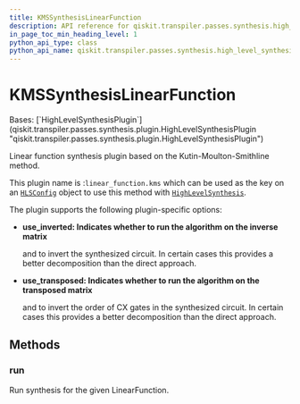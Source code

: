 ```yaml
---
title: KMSSynthesisLinearFunction
description: API reference for qiskit.transpiler.passes.synthesis.high_level_synthesis.KMSSynthesisLinearFunction
in_page_toc_min_heading_level: 1
python_api_type: class
python_api_name: qiskit.transpiler.passes.synthesis.high_level_synthesis.KMSSynthesisLinearFunction
---
```


# KMSSynthesisLinearFunction

<Class id="qiskit.transpiler.passes.synthesis.high_level_synthesis.KMSSynthesisLinearFunction" isDedicatedPage={true} github="https://github.com/Qiskit/qiskit/tree/stable/1.2/qiskit/transpiler/passes/synthesis/high_level_synthesis.py#L829-L871" signature="qiskit.transpiler.passes.synthesis.high_level_synthesis.KMSSynthesisLinearFunction" modifiers="class">
  Bases: [`HighLevelSynthesisPlugin`](qiskit.transpiler.passes.synthesis.plugin.HighLevelSynthesisPlugin "qiskit.transpiler.passes.synthesis.plugin.HighLevelSynthesisPlugin")

  Linear function synthesis plugin based on the Kutin-Moulton-Smithline method.

  This plugin name is :`linear_function.kms` which can be used as the key on an [`HLSConfig`](qiskit.transpiler.passes.HLSConfig "qiskit.transpiler.passes.synthesis.high_level_synthesis.HLSConfig") object to use this method with [`HighLevelSynthesis`](qiskit.transpiler.passes.HighLevelSynthesis "qiskit.transpiler.passes.synthesis.high_level_synthesis.HighLevelSynthesis").

  The plugin supports the following plugin-specific options:

  *   **use\_inverted: Indicates whether to run the algorithm on the inverse matrix**

      and to invert the synthesized circuit. In certain cases this provides a better decomposition than the direct approach.

  *   **use\_transposed: Indicates whether to run the algorithm on the transposed matrix**

      and to invert the order of CX gates in the synthesized circuit. In certain cases this provides a better decomposition than the direct approach.

  ## Methods

  ### run

  <Function id="qiskit.transpiler.passes.synthesis.high_level_synthesis.KMSSynthesisLinearFunction.run" github="https://github.com/Qiskit/qiskit/tree/stable/1.2/qiskit/transpiler/passes/synthesis/high_level_synthesis.py#L846-L871" signature="run(high_level_object, coupling_map=None, target=None, qubits=None, **options)">
    Run synthesis for the given LinearFunction.
  </Function>
</Class>

